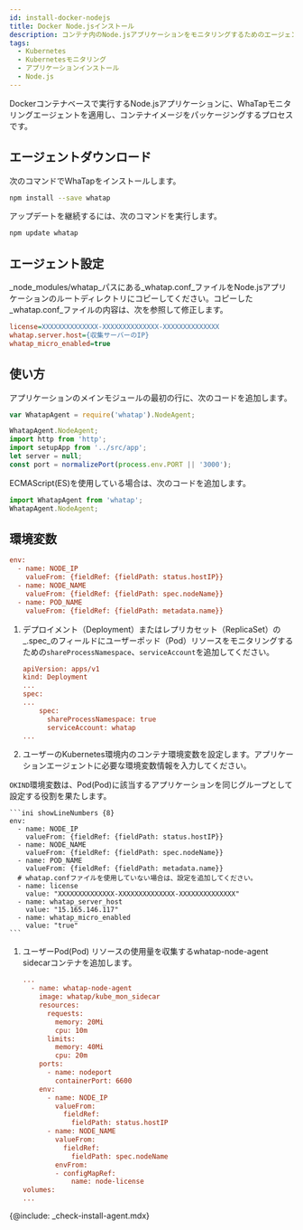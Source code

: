 ```yaml
---
id: install-docker-nodejs
title: Docker Node.jsインストール
description: コンテナ内のNode.jsアプリケーションをモニタリングするためのエージェントのインストール手順です。
tags:
  - Kubernetes
  - Kubernetesモニタリング
  - アプリケーションインストール
  - Node.js
---
```



Dockerコンテナベースで実行するNode.jsアプリケーションに、WhaTapモニタリングエージェントを適用し、コンテナイメージをパッケージングするプロセスです。

## エージェントダウンロード

次のコマンドでWhaTapをインストールします。

```bash
npm install --save whatap
```

アップデートを継続するには、次のコマンドを実行します。

```bash
npm update whatap
```

## エージェント設定

_node_modules/whatap_パスにある_whatap.conf_ファイルをNode.jsアプリケーションのルートディレクトリにコピーしてください。コピーした_whatap.conf_ファイルの内容は、次を参照して修正します。

```ini
license=XXXXXXXXXXXXXX-XXXXXXXXXXXXXX-XXXXXXXXXXXXXX
whatap.server.host={収集サーバーのIP}
whatap_micro_enabled=true
```

## 使い方

アプリケーションのメインモジュールの最初の行に、次のコードを追加します。

```javascript title='Example' showLineNumbers {1}
var WhatapAgent = require('whatap').NodeAgent;

WhatapAgent.NodeAgent;
import http from 'http';
import setupApp from '../src/app';
let server = null;
const port = normalizePort(process.env.PORT || '3000');
```

ECMAScript(ES)を使用している場合は、次のコードを追加します。

```javascript
import WhatapAgent from 'whatap';
WhatapAgent.NodeAgent;
```

## 環境変数

<Tabs>
<TabItem value='basic' label='デフォルト' default>

```ini
env:
  - name: NODE_IP
    valueFrom: {fieldRef: {fieldPath: status.hostIP}}
  - name: NODE_NAME
    valueFrom: {fieldRef: {fieldPath: spec.nodeName}}
  - name: POD_NAME
    valueFrom: {fieldRef: {fieldPath: metadata.name}}
```

</TabItem>
<TabItem value='eksfragate' label='EKS Fargate'>

1.  デプロイメント（Deployment）またはレプリカセット（ReplicaSet）の_.spec_のフィールドにユーザーポッド（Pod）リソースをモニタリングするための`shareProcessNamespace`、`serviceAccount`を追加してください。

    ```ini
    apiVersion: apps/v1
    kind: Deployment
    ...
    spec:
    ...
        spec:
          shareProcessNamespace: true
          serviceAccount: whatap
    ...
    ```

2.  ユーザーのKubernetes環境内のコンテナ環境変数を設定します。アプリケーションエージェントに必要な環境変数情報を入力してください。

  `OKIND`環境変数は、Pod(Pod)に該当するアプリケーションを同じグループとして設定する役割を果たします。

````
```ini showLineNumbers {8}
env:
  - name: NODE_IP
    valueFrom: {fieldRef: {fieldPath: status.hostIP}}
  - name: NODE_NAME
    valueFrom: {fieldRef: {fieldPath: spec.nodeName}}
  - name: POD_NAME
    valueFrom: {fieldRef: {fieldPath: metadata.name}}
  # whatap.confファイルを使用していない場合は、設定を追加してください。
  - name: license
    value: "XXXXXXXXXXXXXX-XXXXXXXXXXXXXX-XXXXXXXXXXXXXX"
  - name: whatap_server_host
    value: "15.165.146.117"
  - name: whatap_micro_enabled
    value: "true"
```
````

1.  ユーザーPod(Pod) リソースの使用量を収集するwhatap-node-agent sidecarコンテナを追加します。

    ```ini
    ...
      - name: whatap-node-agent
        image: whatap/kube_mon_sidecar
        resources:
          requests:
            memory: 20Mi
            cpu: 10m
          limits:
            memory: 40Mi
            cpu: 20m
        ports:
          - name: nodeport
            containerPort: 6600
        env:
          - name: NODE_IP
            valueFrom:
              fieldRef:
                fieldPath: status.hostIP
          - name: NODE_NAME
            valueFrom:
              fieldRef:
                fieldPath: spec.nodeName
            envFrom:
            - configMapRef:
                name: node-license
    volumes:
    ...
    ```

</TabItem>
</Tabs>

{@include: _check-install-agent.mdx}
